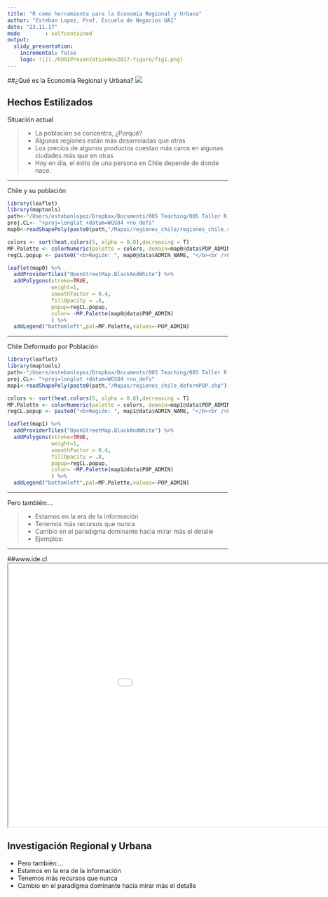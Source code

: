 ```yaml
---
title: "R como herramienta para la Economía Regional y Urbana"
author: "Esteban Lopez, Prof. Escuela de Negocios UAI"
date: "23.11.17"
mode        : selfcontained
output: 
  slidy_presentation:
    incremental: false
    logo: ![](./RUAIPresentationNov2017-figure/fig1.png)
--- 
```


##¿Qué es la Economía Regional y Urbana?
![](./RUAIPresentationNov2017-figure/fig1.png)


## Hechos Estilizados
Situación actual

> - La población se concentra, ¿Porqué?
> - Algunas regiones están más desarroladas que otras
> - Los precios de algunos productos cuestan más caros en algunas ciudades más que en otras
> - Hoy en día, el éxito de una persona en Chile depende de donde nace. 

***
Chile y su población
```r
library(leaflet)
library(maptools)
path<-"/Users/estebanlopez/Dropbox/Documents/005 Teaching/005 Taller R UAI/2018/Lanzamiento/"
proj.CL<- "+proj=longlat +datum=WGS84 +no_defs"
map0<-readShapePoly(paste0(path,"/Mapas/regiones_chile/regiones_chile.shp"),proj4string = CRS(as.character(proj.CL)))

colors <- sort(heat.colors(5, alpha = 0.8),decreasing = T)
MP.Palette <- colorNumeric(palette = colors, domain=map0@data$POP_ADMIN)
regCL.popup <- paste0("<b>Región: ", map0@data$ADMIN_NAME, "</b><br />Población 2010: ", map0@data$POP_ADMIN)

leaflet(map0) %>%
  addProviderTiles("OpenStreetMap.BlackAndWhite") %>%
  addPolygons(stroke=TRUE,
              weight=1,
              smoothFactor = 0.4, 
              fillOpacity = .8, 
              popup=regCL.popup, 
              color= ~MP.Palette(map0@data$POP_ADMIN)
              ) %>%
  addLegend("bottomleft",pal=MP.Palette,values=~POP_ADMIN)
```

***
Chile Deformado por Población
```r
library(leaflet)
library(maptools)
path<-"/Users/estebanlopez/Dropbox/Documents/005 Teaching/005 Taller R UAI/2018/Lanzamiento/"
proj.CL<- "+proj=longlat +datum=WGS84 +no_defs"
map1<-readShapePoly(paste0(path,"/Mapas/regiones_chile_deformPOP.shp"),proj4string = CRS(as.character(proj.CL)))

colors <- sort(heat.colors(5, alpha = 0.8),decreasing = T)
MP.Palette <- colorNumeric(palette = colors, domain=map1@data$POP_ADMIN)
regCL.popup <- paste0("<b>Región: ", map1@data$ADMIN_NAME, "</b><br />Población 2010: ", map1@data$POP_ADMIN)

leaflet(map1) %>%
  addProviderTiles("OpenStreetMap.BlackAndWhite") %>%
  addPolygons(stroke=TRUE,
              weight=1,
              smoothFactor = 0.4, 
              fillOpacity = .8, 
              popup=regCL.popup, 
              color= ~MP.Palette(map1@data$POP_ADMIN)
              ) %>%
  addLegend("bottomleft",pal=MP.Palette,values=~POP_ADMIN)
```

***
Pero también:...

> - Estamos en la era de la información
> - Tenemos más recursos que nunca
> - Cambio en el paradigma dominante hacia mirar más el detalle
> - Ejemplos:

***
##www.ide.cl
<iframe src="websites/Capas - IDE-Chile.html" height='600px' width ='1100px' sandbox='allow-top-'></iframe>

## Investigación Regional y Urbana
- Pero también:...
- Estamos en la era de la información
- Tenemos más recursos que nunca
- Cambio en el paradigma dominante hacia mirar más el detalle
